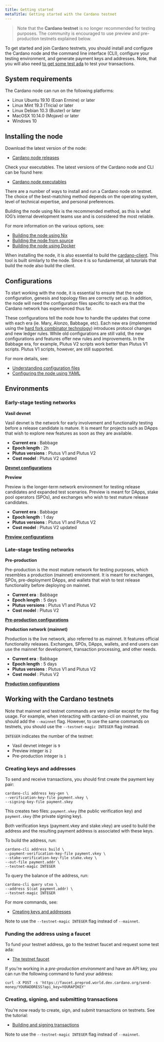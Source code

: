 ```yaml
---
title: Getting started
metaTitle: Getting started with the Cardano testnet
---
```


>Note that the **Cardano testnet** is no longer recommended for testing purposes. The community is encouraged to use preview and pre-production testnets explained below. 

To get started and join Cardano testnets, you should install and configure the Cardano node and the command line interface (CLI), configure your testing environment, and generate payment keys and addresses. Note, that you will also need [to get some test ada](/cardano-testnet/tools/faucet) to test your transactions. 

## System requirements

The Cardano node can run on the following platforms:

-   Linux Ubuntu 19.10 (Eoan Ermine) or later
-   Linux Mint 19.3 (Tricia) or later
-   Linux Debian 10.3 (Buster) or later
-   MacOSX 10.14.0 (Mojave) or later
-   Windows 10

## Installing the node

Download the latest version of the node:

-   [Cardano node releases](https://github.com/input-output-hk/cardano-node/releases)

Check your executables. The latest versions of the Cardano node and CLI can be found here:

-   [Cardano node executables](https://github.com/input-output-hk/cardano-node#executables)
    
There are a number of ways to install and run a Cardano node on testnet. The choice of the best-matching method depends on the operating system, level of technical expertise, and personal preferences.

Building the node using Nix is the recommended method, as this is what IOG’s internal development teams use and is considered the most reliable.

For more information on the various options, see:

-   [Building the node using Nix](https://github.com/input-output-hk/cardano-node/blob/master/doc/getting-started/building-the-node-using-nix.md)
-   [Building the node from source](https://github.com/input-output-hk/cardano-node/blob/master/doc/getting-started/install.md/)
-   [Building the node using Docker](https://hub.docker.com/r/inputoutput/cardano-node)
    
When installing the node, it is also essential to build the [cardano-client](https://github.com/input-output-hk/cardano-node/tree/master/cardano-client-demo). This tool is built similarly to the node. Since it is so fundamental, all tutorials that build the node also build the client.

## Configurations

To start working with the node, it is essential to ensure that the node configuration, genesis and topology files are correctly set up. In addition, the node will need the configuration files specific to each era that the Cardano network has experienced thus far.

These configurations tell the node how to handle the updates that come with each era (ie. Mary, Alonzo, Babbage, etc). Each new era (implemented using the [hard fork combinator technology](https://docs.cardano.org/learn/about-hard-forks)) introduces protocol changes and new ledger rules. While old configurations are still valid, the new configurations and features offer new rules and improvements. In the Babbage era, for example, Plutus V2 scripts work better than Plutus V1 scripts. Plutus V1 scripts, however, are still supported. 

For more details, see:

-   [Understanding configuration files](https://github.com/input-output-hk/cardano-node/blob/master/doc/getting-started/understanding-config-files.md)
-   [Configuring the node using YAML](https://github.com/input-output-hk/cardano-node/blob/master/doc/reference/configuring-a-node-using-yaml.md)

## Environments

### Early-stage testing networks

**Vasil devnet**

Vasil devnet is the network for early involvement and functionality testing before a release candidate is mature. It is meant for projects such as DApps that wish to explore new features as soon as they are available.

- **Current era** : Babbage
- **Epoch length** : 2h
- **Plutus versions** : Plutus V1 and Plutus V2
- **Cost model** : Plutus V2 updated

[**Devnet configurations**](https://book.world.dev.cardano.org/environments.html#vasil-dev)

**Preview**

Preview is the longer-term network environment for testing release candidates and expanded test scenarios. Preview is meant for DApps, stake pool operators (SPOs), and exchanges who wish to test mature release candidates.

- **Current era** : Babbage
- **Epoch length** : 1 day
- **Plutus versions** : Plutus V1 and Plutus V2
- **Cost model** : Plutus V2 updated

[**Preview configurations**](https://book.world.dev.cardano.org/environments.html#preview-testnet)

### Late-stage testing networks

**Pre-production**

Pre-production is the most mature network for testing purposes, which resembles a production (mainnet) environment. It is meant for exchanges, SPOs, pre-deployment DApps, and wallets that wish to test release functionality before deploying on mainnet.

- **Current era** : Babbage
- **Epoch length** : 5 days
- **Plutus versions** : Plutus V1 and Plutus V2
- **Cost model** : Plutus V2

[**Pre-production configurations**](https://book.world.dev.cardano.org/environments.html#pre-production-testnet)

**Production network (mainnet)**

Production is the live network, also referred to as mainnet. It features official functionality releases. Exchanges, SPOs, DApps, wallets, and end users can use the mainnet for development, transaction processing, and other needs.

- **Current era** : Babbage
- **Epoch length** : 5 days
- **Plutus versions** : Plutus V1 and Plutus V2
- **Cost model** : Plutus V2

[**Production configurations**](https://book.world.dev.cardano.org/environments.html#production-mainnet)

## Working with the Cardano testnets

Note that mainnet and testnet commands are very similar except for the flag usage. For example, when interacting with cardano-cli on mainnet, you should add the `--mainnet` flag. However, to use the same commands on testnets, you should use the `--testnet-magic INTEGER` flag instead. 

`INTEGER` indicates the number of the testnet:

* Vasil devnet integer is `9`
* Preview integer is `2`
* Pre-production integer is `1`

### Creating keys and addresses

To send and receive transactions, you should first create the payment key pair:

```
cardano-cli address key-gen \
--verification-key-file payment.vkey \
--signing-key-file payment.skey
```

This creates two files: `payment.vkey` (the public verification key) and `payment.skey` (the private signing key).

Both verification keys (payment.vkey and stake.vkey) are used to build the address and the resulting payment address is associated with these keys.

To build the address, run:

```
cardano-cli address build \
--payment-verification-key-file payment.vkey \
--stake-verification-key-file stake.vkey \
--out-file payment.addr \
--testnet-magic INTEGER
```

To query the balance of the address, run:

```
cardano-cli query utxo \
--address $(cat payment.addr) \
--testnet-magic INTEGER
```

For more commands, see:

-   [Creating keys and addresses](https://github.com/input-output-hk/cardano-node/blob/master/doc/stake-pool-operations/3_keys_and_addresses.md)
    
Note to use the `--testnet-magic INTEGER` flag instead of `--mainnet`.

### Funding the address using a faucet

To fund your testnet address, go to the testnet faucet and request some test ada:

-   [The testnet faucet](/cardano-testnet/tools/faucet)

If you're working in a *pre-production environment* and have an API key, you can run the following command to fund your address:

`curl -X POST -s 'https://faucet.preprod.world.dev.cardano.org/send-money/YOURADDRESS?api_key=YOURAPIKEY'`

### Creating, signing, and submitting transactions

You’re now ready to create, sign, and submit transactions on testnets. See the tutorial:

-   [Building and signing transactions](https://github.com/input-output-hk/cardano-node/blob/master/doc/reference/building-and-signing-tx.md)
    
Note to use the `--testnet-magic INTEGER` flag instead of `--mainnet`.
